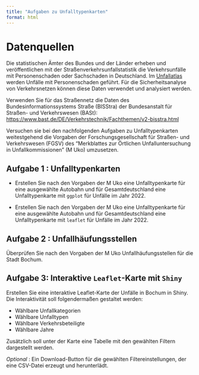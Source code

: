 ```yaml
---
title: "Aufgaben zu Unfalltypenkarten"
format: html
---
```


# Datenquellen

Die statistischen Ämter des Bundes und der Länder erheben und veröffentlichen mit der Straßenverkehrsunfallstatistik die Verkehrsunfälle mit Personenschaden oder Sachschaden in Deutschland. Im [Unfallatlas](https://unfallatlas.statistikportal.de/) werden Unfälle mit Personenschaden geführt. Für die Sicherheitsanalyse von Verkehrsnetzen können diese Daten verwendet und analysiert werden.

Verwenden Sie für das Straßennetz die Daten des Bundesinformationssystems Straße (BISStra) der Bundesanstalt für Straßen- und Verkehrswesen (BASt): <https://www.bast.de/DE/Verkehrstechnik/Fachthemen/v2-bisstra.html>

Versuchen sie bei den nachfolgenden Aufgaben zu Unfalltypenkarten weitestgehend die Vorgaben der Forschungsgesellschaft für Straßen- und
Verkehrswesen (FGSV) des “Merkblattes zur Örtlichen Unfalluntersuchung in Unfallkommissionen”
(M Uko) umzusetzen.

## Aufgabe 1 : Unfalltypenkarten

- Erstellen Sie nach den Vorgaben der M Uko eine Unfalltypenkarte für eine ausgewählte Autobahn und für Gesamtdeutschland eine Unfalltypenkarte mit `ggplot` für Unfälle im Jahr 2022.

- Erstellen Sie nach den Vorgaben der M Uko eine Unfalltypenkarte für eine ausgewählte Autobahn und für Gesamtdeutschland eine Unfalltypenkarte mit `leaflet` für Unfälle im Jahr 2022.

## Aufgabe 2 : Unfallhäufungsstellen

Überprüfen Sie nach den Vorgaben der M Uko Unfallhäufungsstellen für die Stadt Bochum.

## Aufgabe 3: Interaktive `Leaflet`-Karte mit `Shiny`

Erstellen Sie eine interaktive Leaflet-Karte der Unfälle in Bochum in Shiny. 
Die Interaktivität soll folgendermaßen gestaltet werden:

- Wählbare Unfallkategorien
- Wählbare Unfalltypen
- Wählbare Verkehrsbeteiligte
- Wählbare Jahre

Zusätzlich soll unter der Karte eine Tabelle mit den gewählten Filtern dargestellt werden.

*Optional* : Ein Download-Button für die gewählten Filtereinstellungen, der eine CSV-Datei erzeugt und herunterlädt.